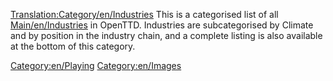 [[Translation:Category/en/Industries]]{{en/-}}
This is a categorised list of all [[Main/en/Industries]] in OpenTTD.  Industries are subcategorised by Climate and by position in the industry chain, and a complete listing is also available at the bottom of this category.

[[Category:en/Playing]]
[[Category:en/Images]]
